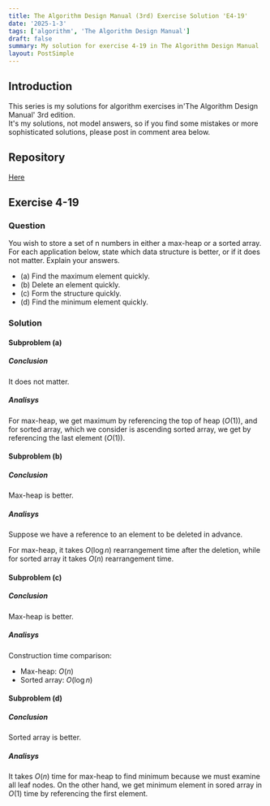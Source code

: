```yaml
---
title: The Algorithm Design Manual (3rd) Exercise Solution 'E4-19'
date: '2025-1-3'
tags: ['algorithm', 'The Algorithm Design Manual']
draft: false
summary: My solution for exercise 4-19 in The Algorithm Design Manual
layout: PostSimple
---
```


<TOCInline toc={props.toc} toHeading={5} asDisclosure={true} />

## Introduction

This series is my solutions for algorithm exercises in'The Algorithm Design Manual' 3rd edition.  
It's my solutions, not model answers, so if you find some mistakes or more sophisticated solutions, please post in comment area below.

## Repository

[Here](https://github.com/dede-20191130/tadm-solutions)

## Exercise 4-19

### Question

You wish to store a set of n numbers in either a max-heap or a sorted array.
For each application below, state which data structure is better, or if it does not
matter. Explain your answers.

- (a) Find the maximum element quickly.
- (b) Delete an element quickly.
- (c) Form the structure quickly.
- (d) Find the minimum element quickly.

### Solution

#### Subproblem (a)

##### Conclusion

It does not matter.

##### Analisys

For max-heap, we get maximum by referencing the top of heap ($O(1)$), and for sorted array, which we consider is ascending sorted array, we get by referencing the last element ($O(1)$).

#### Subproblem (b)

##### Conclusion

Max-heap is better.

##### Analisys

Suppose we have a reference to an element to be deleted in advance.

For max-heap, it takes $O(\log{n})$ rearrangement time after the deletion, while for sorted array it takes $O(n)$ rearrangement time.

#### Subproblem (c)

##### Conclusion

Max-heap is better.

##### Analisys

Construction time comparison:

- Max-heap: $O(n)$
- Sorted array: $O(\log{n})$

#### Subproblem (d)

##### Conclusion

Sorted array is better.

##### Analisys

It takes $O(n)$ time for max-heap to find minimum because we must examine all leaf nodes. On the other hand, we get minimum element in sored array in $O(1)$ time by referencing the first element.
